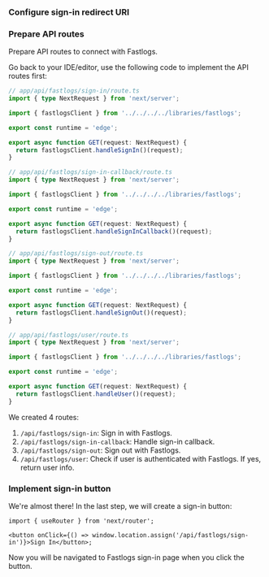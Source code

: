 
<SignInFlowSummary />

### Configure sign-in redirect URI

<ConfigureRedirectUri
  figureSrc={redirectUriFigure}
  redirectUri="http://localhost:3000/api/fastlogs/sign-in-callback"
/>

### Prepare API routes

Prepare API routes to connect with Fastlogs.

Go back to your IDE/editor, use the following code to implement the API routes first:

```ts
// app/api/fastlogs/sign-in/route.ts
import { type NextRequest } from 'next/server';

import { fastlogsClient } from '../../../../libraries/fastlogs';

export const runtime = 'edge';

export async function GET(request: NextRequest) {
  return fastlogsClient.handleSignIn()(request);
}
```

```ts
// app/api/fastlogs/sign-in-callback/route.ts
import { type NextRequest } from 'next/server';

import { fastlogsClient } from '../../../../libraries/fastlogs';

export const runtime = 'edge';

export async function GET(request: NextRequest) {
  return fastlogsClient.handleSignInCallback()(request);
}
```

```ts
// app/api/fastlogs/sign-out/route.ts
import { type NextRequest } from 'next/server';

import { fastlogsClient } from '../../../../libraries/fastlogs';

export const runtime = 'edge';

export async function GET(request: NextRequest) {
  return fastlogsClient.handleSignOut()(request);
}
```

```ts
// app/api/fastlogs/user/route.ts
import { type NextRequest } from 'next/server';

import { fastlogsClient } from '../../../../libraries/fastlogs';

export const runtime = 'edge';

export async function GET(request: NextRequest) {
  return fastlogsClient.handleUser()(request);
}
```

We created 4 routes:

1. `/api/fastlogs/sign-in`: Sign in with Fastlogs.
2. `/api/fastlogs/sign-in-callback`: Handle sign-in callback.
3. `/api/fastlogs/sign-out`: Sign out with Fastlogs.
4. `/api/fastlogs/user`: Check if user is authenticated with Fastlogs. If yes, return user info.

### Implement sign-in button

We're almost there! In the last step, we will create a sign-in button:

```tsx
import { useRouter } from 'next/router';

<button onClick={() => window.location.assign('/api/fastlogs/sign-in')}>Sign In</button>;
```

Now you will be navigated to Fastlogs sign-in page when you click the button.
